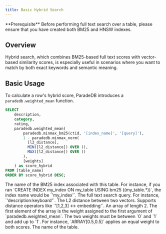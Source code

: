 ```yaml
---
title: Basic Hybrid Search
---
```


<Note>
  **Prerequisite** Before performing full text search over a table, please
  ensure that you have created both BM25 and HNSW indexes.
</Note>

## Overview

Hybrid search, which combines BM25-based full text scores with vector-based
similarity scores, is especially useful in scenarios where you want to match by both
exact keywords and semantic meaning.

## Basic Usage

To calculate a row's hybrid score, ParadeDB introduces a `paradedb.weighted_mean` function.

```sql
SELECT
    description,
    category,
    rating,
    paradedb.weighted_mean(
        paradedb.minmax_bm25(ctid, '[index_name]', '[query]'),
        1 - paradedb.minmax_norm(
          [l2_distance],
          MIN([l2_distance]) OVER (),
          MAX([l2_distance]) OVER ()
        ),
        [weights]
    ) as score_hybrid
FROM [table_name]
ORDER BY score_hybrid DESC;
```

<ParamField body="index_name" required>
  The name of the BM25 index associated with this table. For instance, if you
  ran `CREATE INDEX my_index ON my_table USING bm25 ((my_table.*))`, the index
  name would be `'my_index'`.
</ParamField>
<ParamField body="query" required>
  The full text search query. For instance, `'description:keyboard'`.
</ParamField>
<ParamField body="l2_distance" required>
  The L2 distance between two vectors. Supports distance operators like
  `'[1,2,3] <-> embedding'`.
</ParamField>
<ParamField body="weights" required>
  An array of length 2. The first element of the array is the weight assigned to
  the first argument of `paradedb.weighted_mean`. The two weights must be
  between `0` and `1` and add up to `1`. For instance, `ARRAY[0.5,0.5]` applies
  an equal weight to both scores.
</ParamField>
<ParamField body="table_name" required>
  The name of the table.
</ParamField>
